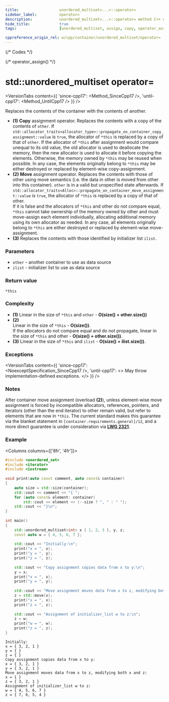 ```yaml
---
title:					unordered_multiset<...>::operator=
sidebar_label:			operator=
description:			unordered_multiset<...>::operator= method C++ documentation
hide_title:				true
tags:					[unordered_multiset, assign, copy, operator_assign]

cppreference_origin_rel: w/cpp/container/unordered_multiset/operator=
---
```



{/* Codes */}

{/* operator_assign() */}


# std::unordered_multiset operator=

<VersionTabs content={{
	'since-cpp17': <Method_SinceCpp17 />,
	'until-cpp17': <Method_UntilCpp17 />
}} />

Replaces the contents of the container with the contents of another.

- **(1)** **Copy** assignment operator. Replaces the contents with a copy of the contents of `other`.
  If `std::allocator_traits<allocator_type>::propagate_on_container_copy_assignment::value` is `true`, the allocator of `*this` is replaced by a copy of that of `other`.
  If the allocator of `*this` after assignment would compare unequal to its old value, the old allocator is used to deallocate the memory,
  then the new allocator is used to allocate it before copying the elements.
  Otherwise, the memory owned by `*this` may be reused when possible. In any case, the elements originally belong to `*this` may be either destroyed or replaced by element-wise copy-assignment.
- **(2)** **Move** assignment operator. Replaces the contents with those of other using move semantics (i.e. the data in other is moved from other into this container). 
  <span className="inline-note"><code>other</code> is in a valid but unspecified state afterwards.</span>
  If <code>std::allocator_traits&lt;Alloc&gt;::propagate_on_container_move_assignment::value</code> is <code>true</code>, the allocator of <code>*this</code> is replaced by a copy of that of other.  
  If it is false and the allocators of <code>*this</code> and other do not compare equal, <code>*this</code> cannot take ownership of the memory owned by other and must move-assign each element individually,
  allocating additional memory using its own allocator as needed.
  In any case, all elements originally belong to <code>*this</code> are either destroyed or replaced by element-wise move-assignment.
- **(3)** Replaces the contents with those identified by initializer list `ilist`.

### Parameters

- `other` - another container to use as data source
- `ilist` - initializer list to use as data source
 
### Return value

`*this`

### Complexity

- **(1)** Linear in the size of `*this` and `other` - **O(size() + other.size())**
- **(2)**  
  Linear in the size of `*this` - **O(size())**.  
  If the allocators do not compare equal and do not propagate, linear in the size of `*this` and other - **O(size() + other.size())**.
- **(3)** Linear in the size of `*this` and `ilist` - **O(size() + ilist.size())**.

### Exceptions

<VersionTabs content={{
	'since-cpp17': <NoexceptSpecification_SinceCpp17 />,
	'until-cpp17': <> 
		May throw implementation-defined exceptions.
	</>
}} />

### Notes

After container move assignment (overload **(2)**), unless element-wise move assignment is forced by incompatible allocators, references, pointers,
and iterators (other than the end iterator) to other remain valid, but refer to elements that are now in `*this`.
The current standard makes this guarantee via the blanket statement in `[container.requirements.general]/12`, and a more direct guarantee is under consideration via [**LWG 2321**](https://cplusplus.github.io/LWG/issue2321).

### Example

<Columns columns={['8fr', '4fr']}>
<div>

```cpp title='Main.cpp' showLineNumbers
#include <unordered_set>
#include <iterator>
#include <iostream>
 
void print(auto const comment, auto const& container)
{
    auto size = std::size(container);
    std::cout << comment << "{ ";
    for (auto const& element: container)
        std::cout << element << (--size ? ", " : " ");
    std::cout << "}\n";
}
 
int main()
{
    std::unordered_multiset<int> x { 1, 2, 3 }, y, z;
    const auto w = { 4, 5, 6, 7 };
 
    std::cout << "Initially:\n";
    print("x = ", x);
    print("y = ", y);
    print("z = ", z);
 
    std::cout << "Copy assignment copies data from x to y:\n";
    y = x;
    print("x = ", x);
    print("y = ", y);
 
    std::cout << "Move assignment moves data from x to z, modifying both x and z:\n";
    z = std::move(x);
    print("x = ", x);
    print("z = ", z);
 
    std::cout << "Assignment of initializer_list w to z:\n";
    z = w;
    print("w = ", w);
    print("z = ", z);
}
```

</div>
<div>

```plaintext title="Possible output"
Initially:
x = { 3, 2, 1 }
y = { }
z = { }
Copy assignment copies data from x to y:
x = { 3, 2, 1 }
y = { 3, 2, 1 }
Move assignment moves data from x to z, modifying both x and z:
x = { }
z = { 3, 2, 1 }
Assignment of initializer_list w to z:
w = { 4, 5, 6, 7 }
z = { 7, 6, 5, 4 }
```

</div>
</Columns>
